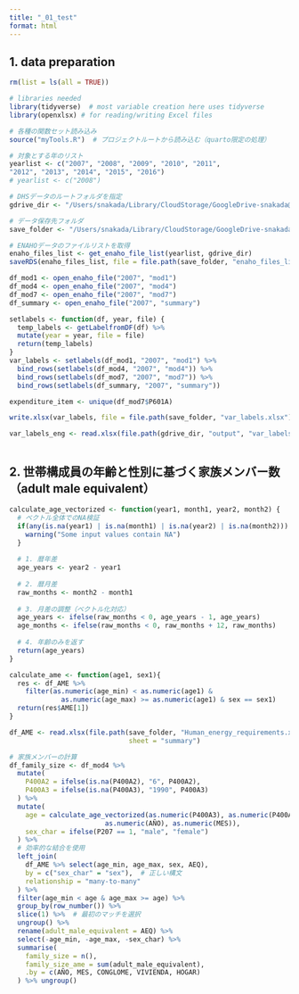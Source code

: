 ```yaml
---
title: "_01_test"
format: html
---
```


## 1. data preparation

```r

rm(list = ls(all = TRUE))

# libraries needed
library(tidyverse)  # most variable creation here uses tidyverse
library(openxlsx) # for reading/writing Excel files

# 各種の関数セット読み込み
source("myTools.R")  # プロジェクトルートから読み込む（quarto限定の処理）

# 対象とする年のリスト
yearlist <- c("2007", "2008", "2009", "2010", "2011",
"2012", "2013", "2014", "2015", "2016")
# yearlist <- c("2008")

# DHSデータのルートフォルダを指定
gdrive_dir <- "/Users/snakada/Library/CloudStorage/GoogleDrive-snakada@g.ecc.u-tokyo.ac.jp/マイドライブ/Peru_work/peru_enaho"

# データ保存先フォルダ
save_folder <- "/Users/snakada/Library/CloudStorage/GoogleDrive-snakada@g.ecc.u-tokyo.ac.jp/マイドライブ/Peru_work/peru_enaho/output"

# ENAHOデータのファイルリストを取得
enaho_files_list <- get_enaho_file_list(yearlist, gdrive_dir)
saveRDS(enaho_files_list, file = file.path(save_folder, "enaho_files_list.rds"))

df_mod1 <- open_enaho_file("2007", "mod1")
df_mod4 <- open_enaho_file("2007", "mod4")
df_mod7 <- open_enaho_file("2007", "mod7")
df_summary <- open_enaho_file("2007", "summary")

setlabels <- function(df, year, file) {
  temp_labels <- getLabelfromDF(df) %>%
  mutate(year = year, file = file) 
  return(temp_labels)
} 
var_labels <- setlabels(df_mod1, "2007", "mod1") %>%
  bind_rows(setlabels(df_mod4, "2007", "mod4")) %>%
  bind_rows(setlabels(df_mod7, "2007", "mod7")) %>%
  bind_rows(setlabels(df_summary, "2007", "summary"))

expenditure_item <- unique(df_mod7$P601A)

write.xlsx(var_labels, file = file.path(save_folder, "var_labels.xlsx"))

var_labels_eng <- read.xlsx(file.path(gdrive_dir, "output", "var_labels_eng.xlsx"))



```

## 2. 世帯構成員の年齢と性別に基づく家族メンバー数（adult male equivalent）

```r
calculate_age_vectorized <- function(year1, month1, year2, month2) {
  # ベクトル全体でのNA検証
  if(any(is.na(year1) | is.na(month1) | is.na(year2) | is.na(month2))) {
    warning("Some input values contain NA")
  }
  
  # 1. 暦年差
  age_years <- year2 - year1
  
  # 2. 暦月差  
  raw_months <- month2 - month1
  
  # 3. 月差の調整（ベクトル化対応）
  age_years <- ifelse(raw_months < 0, age_years - 1, age_years)
  age_months <- ifelse(raw_months < 0, raw_months + 12, raw_months)
  
  # 4. 年齢のみを返す
  return(age_years)
}

calculate_ame <- function(age1, sex1){
  res <- df_AME %>%
    filter(as.numeric(age_min) < as.numeric(age1) & 
             as.numeric(age_max) >= as.numeric(age1) & sex == sex1)
  return(res$AME[1])
}

df_AME <- read.xlsx(file.path(save_folder, "Human_energy_requirements.xlsx"),
                              sheet = "summary")

# 家族メンバーの計算
df_family_size <- df_mod4 %>%
  mutate(
    P400A2 = ifelse(is.na(P400A2), "6", P400A2),
    P400A3 = ifelse(is.na(P400A3), "1990", P400A3)
  ) %>%
  mutate(
    age = calculate_age_vectorized(as.numeric(P400A3), as.numeric(P400A2), 
                        as.numeric(AÑO), as.numeric(MES)),
    sex_char = ifelse(P207 == 1, "male", "female")
  ) %>%
  # 効率的な結合を使用
  left_join(
    df_AME %>% select(age_min, age_max, sex, AEQ),
    by = c("sex_char" = "sex"),  # 正しい構文
    relationship = "many-to-many"
  ) %>%
  filter(age_min < age & age_max >= age) %>%
  group_by(row_number()) %>%
  slice(1) %>%  # 最初のマッチを選択
  ungroup() %>%
  rename(adult_male_equivalent = AEQ) %>%
  select(-age_min, -age_max, -sex_char) %>%
  summarise(
    family_size = n(),
    family_size_ame = sum(adult_male_equivalent),
    .by = c(AÑO, MES, CONGLOME, VIVIENDA, HOGAR)
  ) %>% ungroup()


```

